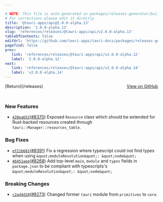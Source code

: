 ```yaml
---

# NOTE: This file is auto-generated in packages/releases-generator/build.ts
# For corrections please edit it directly
title: '@tauri-apps/api@2.0.0-alpha.13'
description: '2.0.0-alpha.13'
slug: 'references/releases/@tauri-apps/api/v2.0.0-alpha.13'
tableOfContents: false
editUrl: 'https://github.com/tauri-apps/tauri-docs/packages/releases-generator/build.ts'
pagefind: false
prev:
   link: 'references/releases/@tauri-apps/api/v2.0.0-alpha.12'
   label: '2.0.0-alpha.12'
next:
   link: 'references/releases/@tauri-apps/api/v2.0.0-alpha.14'
   label: 'v2.0.0-alpha.14'
---
```


			

<ReleaseSidebar slug="references/releases/@tauri-apps/api"  packageName="@tauri-apps/api" />

<div style="margin-bottom:3rem; display: flex; justify-content: space-between; align-items: center"><span>[Return](/releases)</span><span><a href="https://github.com/tauri-apps/tauri/releases/tag/@tauri-apps/api-v2.0.0-alpha.13">View on GitHub</a></span></div>

### New Features

- [`428ea652`](https://www.github.com/tauri-apps/tauri/commit/428ea6524c70545be33aac96d7c22b21f25caa4c)([#8370](https://www.github.com/tauri-apps/tauri/pull/8370)) Exposed `Resource` class which should be extended for Rust-backed resources created through `tauri::Manager::resources_table`.

### Bug Fixes

- [`ef21b681`](https://www.github.com/tauri-apps/tauri/commit/ef21b681e237a80592c9118b9c023c1d57231bac)([#8391](https://www.github.com/tauri-apps/tauri/pull/8391)) Fix a regression where typescript could not find types when using `&quot;moduleResolution&quot;: &quot;node&quot;`
- [`46451aee`](https://www.github.com/tauri-apps/tauri/commit/46451aee1318f63a6cd861a12b63929b38c64eb6)([#8268](https://www.github.com/tauri-apps/tauri/pull/8268)) Add top-level `main`, `module` and `types` fields in `package.json` to be compliant with typescripts&#39;s `&quot;moduleResolution&quot;: &quot;node&quot;`

### Breaking Changes

- [`c2ad4d28`](https://www.github.com/tauri-apps/tauri/commit/c2ad4d28c481b2d7ed643458db56210cd44a2e0c)([#8273](https://www.github.com/tauri-apps/tauri/pull/8273)) Changed former `tauri` module from `primitives` to `core`.

